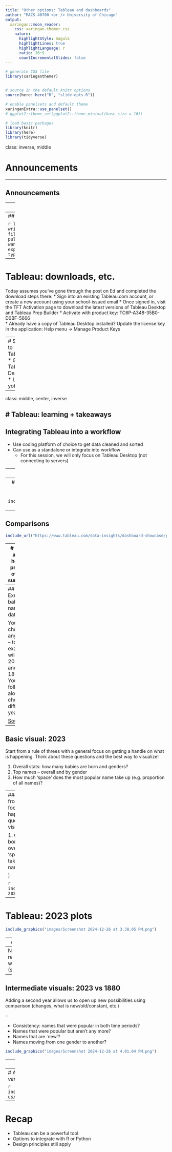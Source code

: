 ```yaml
---
title: "Other options: Tableau and dashboards"
author: "MACS 40700 <br /> University of Chicago"
output:
  xaringan::moon_reader:
    css: xaringan-themer.css
    nature:
      highlightStyle: magula
      highlightLines: true
      highlightLanguage: r
      ratio: 16:9
      countIncrementalSlides: false
---
```


```r
# generate CSS file
library(xaringanthemer)


# source in the default knitr options
source(here::here("R", "slide-opts.R"))

# enable panelsets and default theme
xaringanExtra::use_panelset()
# ggplot2::theme_set(ggplot2::theme_minimal(base_size = 16))

# load basic packages
library(knitr)
library(here)
library(tidyverse)
```

class: inverse, middle

# Announcements

---

## Announcements


---
# What is Tableau

* Public vs not
* Sharing and saving

---
## Starting a visualization

```r
library(c3s2)
write.table(c3s2::yob2023, file = "yob2023.txt") # pulling out the data we want to use!
# note: can export as other data types, too
```

--- 

# Tableau: downloads, etc.

Today assumes you've gone through the post on Ed and completed the download steps there:
* Sign into an existing Tableau.com account, or create a new account using your school-issued email
* Once signed in, visit the TFT Activation page to download the latest versions of Tableau Desktop and Tableau Prep Builder
* Activate with product key:    TC6P-A348-35B0-D0BF-5666       
  * Already have a copy of Tableau Desktop installed? Update the license key in the application: Help menu → Manage Product Keys


---
# Switch to Tableau
* Go to Tableau Desktop
* Load yob2023

---

class: middle, center, inverse

# Tableau: learning + takeaways
---
## Integrating Tableau into a workflow

* Use coding platform of choice to get data cleaned and sorted
* Can use as a standalone or integrate into workflow
  * For this session, we will only focus on Tableau Desktop (not connecting to servers)


---
## Getting started:

* Apply the same design principles we've come to know and love so far: 
  * think through the sketch
  * know your data
  * consider what you are trying to do


---
# Dashboards
Offers an opportunity to get a high-level view of your data. 

```r
include_url("https://www.tableau.com/dashboard/what-is-dashboard")
```

---
## Comparisons

```r
include_url("https://www.tableau.com/data-insights/dashboard-showcase/portland-office-community-civic-life-p-card-report-dashboard")
```


---
# Think about how to provide overall summary

* What is your data source? 
* What is your question? 

---
## Exercise: baby name data

You can choose any year -- today's examples will cover 2023 and 1880. You can follow along or choose a different year!

[Source](https://catalog.data.gov/dataset/baby-names-from-social-security-card-applications-national-data)

---
## Basic visual: 2023

Start from a rule of threes with a general focus on getting a handle on what is happening. Think about these questions and the best way to visualize!

1. Overall stats: how many babies are born and genders?
2. Top names -- overall and by gender
3. How much 'space' does the most popular name take up (e.g. proportion of all names)?





---
### Basic visual: 2023
.tiny[
Start from a rule of threes with a general focus on getting a handle on what is happening. Think about these questions and the best way to visualize!

1. Overall stats: how many babies are born and genders?
2. Top names -- overall and by gender
3. How much 'space' does the most popular name take up (e.g. proportion of all names)?

]


```r
include_graphics("images/Screenshot 2024-12-26 at 3.35.41 PM.png")
```




---

# Tableau: 2023 plots


```r
include_graphics("images/Screenshot 2024-12-26 at 3.38.05 PM.png")
```


---
# Tableau

--
Now, replicate with 1880 (separately).


---

## Intermediate visuals: 2023 vs 1880
Adding a second year allows us to open up new possibilities using comparison (changes, what is new/old/constant, etc.)

--

* Consistency: names that were popular in both time periods?
* Names that were popular but aren't any more?
* Names that are `new'? 
* Names moving from one gender to another? 

```r
include_graphics("images/Screenshot 2024-12-26 at 4.01.04 PM.png")
```


--- 
# Tableau


```r
include_graphics("images/Screenshot 2024-12-26 at 4.01.23 PM.png")
```


---
# ADVANCED 
*Note: I haven't done this yet, but could be very helpful*

```r
include_url("https://help.tableau.com/current/prep/en-us/prep_scripts.htm")
```



---
# Recap

* Tableau can be a powerful tool
* Options to integrate with R or Python
* Design principles still apply

